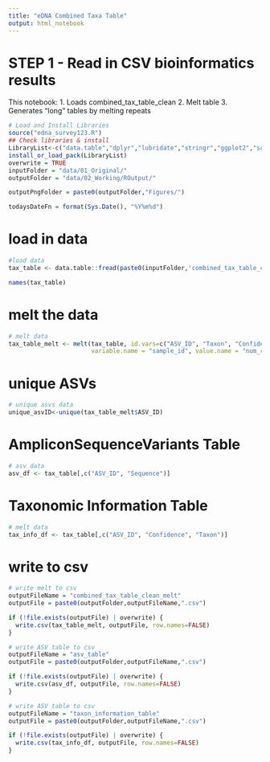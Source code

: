 ```yaml
---
title: "eDNA Combined Taxa Table"
output: html_notebook
---
```



# STEP 1 - Read in CSV bioinformatics results

This notebook:
1. Loads combined_tax_table_clean
2. Melt table
3. Generates "long" tables by melting repeats

```r
# Load and Install Libraries
source("edna_survey123.R")
## Check libraries & install
LibraryList<-c("data.table","dplyr","lubridate","stringr","ggplot2","scales", "zoo", "tidyr", "reshape2")
install_or_load_pack(LibraryList)
overwrite = TRUE
inputFolder = "data/01_Original/"
outputFolder = "data/02_Working/ROutput/"

outputPngFolder = paste0(outputFolder,"Figures/")

todaysDateFn = format(Sys.Date(), "%Y%m%d")
```

# load in data
```r
#load data
tax_table <- data.table::fread(paste0(inputFolder,'combined_tax_table_clean.csv'))

names(tax_table)

```


# melt the data
```r
# melt data
tax_table_melt <- melt(tax_table, id.vars=c("ASV_ID", "Taxon", "Confidence", "Sequence"), 
                       variable.name = "sample_id", value.name = "num_reads")

```

# unique ASVs
```r
# unique asvs data
unique_asvID<-unique(tax_table_melt$ASV_ID)

```

# AmpliconSequenceVariants Table
```r
# asv data
asv_df <- tax_table[,c("ASV_ID", "Sequence")] 

```

# Taxonomic Information Table
```r
# melt data
tax_info_df <- tax_table[,c("ASV_ID", "Confidence", "Taxon")] 

```

# write to csv
```r
# write melt to csv
outputFileName = "combined_tax_table_clean_melt"
outputFile = paste0(outputFolder,outputFileName,".csv")

if (!file.exists(outputFile) | overwrite) {
  write.csv(tax_table_melt, outputFile, row.names=FALSE)
}

# write ASV table to csv
outputFileName = "asv_table"
outputFile = paste0(outputFolder,outputFileName,".csv")

if (!file.exists(outputFile) | overwrite) {
  write.csv(asv_df, outputFile, row.names=FALSE)
}

# write ASV table to csv
outputFileName = "taxon_information_table"
outputFile = paste0(outputFolder,outputFileName,".csv")

if (!file.exists(outputFile) | overwrite) {
  write.csv(tax_info_df, outputFile, row.names=FALSE)
}


```